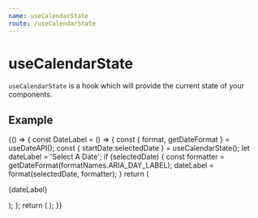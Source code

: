 ```yaml
---
name: useCalendarState
route: /useCalendarState
---
```


# useCalendarState

`useCalendarState` is a hook which will provide the current state of your components.

## Example
<Playground>
{() => {
    const DateLabel = () => {
        const { format, getDateFormat } = useDateAPI();
        const { startDate:selectedDate } = useCalendarState();
        let dateLabel = 'Select A Date';
        if (selectedDate) {
            const formatter = getDateFormat(formatNames.ARIA_DAY_LABEL);
            dateLabel = format(selectedDate, formatter);
        }
        return (<p style={{ padding: "8px"}}>{dateLabel}</p>);
    };
    return (
        <CalendarProvider
            adapter={dateAdapter}
        > 
            <DateLabel/>
            <Calendar />
        </CalendarProvider>
    );
}}
</Playground>
